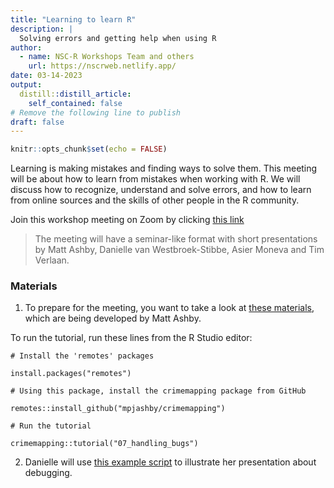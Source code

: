 ```yaml
---
title: "Learning to learn R"
description: |
  Solving errors and getting help when using R 
author:
  - name: NSC-R Workshops Team and others
    url: https://nscrweb.netlify.app/
date: 03-14-2023
output:
  distill::distill_article:
    self_contained: false
# Remove the following line to publish
draft: false
---
```



```r
knitr::opts_chunk$set(echo = FALSE)
```

Learning is making mistakes and finding ways to solve them. This meeting will be about how to learn from mistakes when working with R. We will discuss how to recognize, understand and solve errors, and how to learn from online sources and the skills of other people in the R community.
 

Join this workshop meeting on Zoom by clicking [this link](https://us02web.zoom.us/j/85453464872?pwd=MXRjNVJ2TkFHcC8wNVBuWUUvYXVPQT09)


> The meeting will have a seminar-like format with short presentations by Matt Ashby, Danielle van Westbroek-Stibbe, Asier Moneva and Tim Verlaan. 


### Materials

1. To prepare for the meeting, you want to take a look at [these materials](http://books.lesscrime.info/learncrimemapping/07_handling_bugs/), which are being developed by Matt Ashby.

To run the tutorial, run these lines from the R Studio editor:

`# Install the 'remotes' packages`

`install.packages("remotes")`

`# Using this package, install the crimemapping package from GitHub`

`remotes::install_github("mpjashby/crimemapping")`

`# Run the tutorial`

`crimemapping::tutorial("07_handling_bugs")`



2. Danielle will use [this example script](https://nscrweb.netlify.app/Materials/2023-03-14-getting-help/Debug_help_session.Rmd) to illustrate her presentation about debugging.

